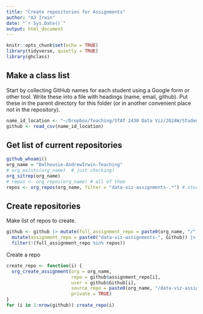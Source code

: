 ```yaml
---
title: "Create repositories for Assignments"
author: "AJ Irwin"
date: "`r Sys.Date()`"
output: html_document
---
```


```r
knitr::opts_chunk$set(echo = TRUE)
library(tidyverse, quietly = TRUE)
library(ghclass)
```

## Make a class list

Start by collecting GitHub names for each student using a Google form or other tool. Write these into a file with headings (name, email, github). Put these in the parent directory for this folder (or in another convenient place not in the repository).

```r
name_id_location <- "~/Dropbox/Teaching/STAT 2430 Data Viz/2024W/Student-assignments/GitHub-User-Name.csv"
github <- read_csv(name_id_location)
```


## Get list of current repositories

```r
github_whoami()
org_name = "Dalhousie-AndrewIrwin-Teaching"
# org_exists(org_name)  # just checking!
org_sitrep(org_name)
# repos <- org_repos(org_name) # all of them
repos <- org_repos(org_name, filter = "data-viz-assignments-.*") # student assignment repositories
```

## Create repositories

Make list of repos to create.

```r
github <- github |> mutate(full_assignment_repo = paste0(org_name, "/", "data-viz-assignments-", Github)) |>
  mutate(assignment_repo = paste0("data-viz-assignments-", Github)) |>
  filter(!(full_assignment_repo %in% repos))
```

Create a repo

```r
create_repo <- function(i) {
  org_create_assignment(org = org_name,
                        repo = github$assignment_repo[i],
                        user = github$Github[i],
                        source_repo = paste0(org_name, "/data-viz-assignments"),
                        private = TRUE)
}
for (i in 1:nrow(github)) create_repo(i)
```


